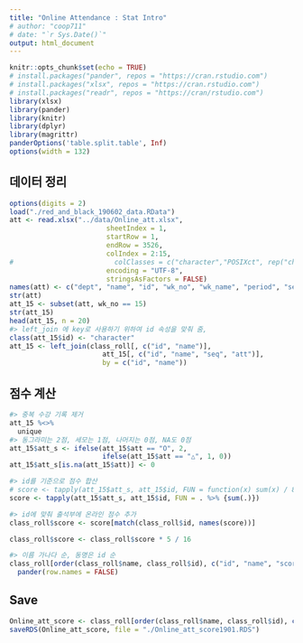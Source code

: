 ```yaml
---
title: "Online Attendance : Stat Intro"
# author: "coop711"
# date: "`r Sys.Date()`"
output: html_document
---
```


```r
knitr::opts_chunk$set(echo = TRUE)
# install.packages("pander", repos = "https://cran.rstudio.com")
# install.packages("xlsx", repos = "https://cran.rstudio.com")
# install.packages("readr", repos = "https://cran/rstudio.com")
library(xlsx)
library(pander)
library(knitr)
library(dplyr)
library(magrittr)
panderOptions('table.split.table', Inf)
options(width = 132)
```

<!--
# Data
-->

## 데이터 정리

```r
options(digits = 2)
load("./red_and_black_190602_data.RData")
att <- read.xlsx("../data/Online_att.xlsx", 
                        sheetIndex = 1, 
                        startRow = 1, 
                        endRow = 3526, 
                        colIndex = 2:15,
#                         colClasses = c("character","POSIXct", rep("character", 3), "POSIXct"), 
                        encoding = "UTF-8",
                        stringsAsFactors = FALSE)
names(att) <- c("dept", "name", "id", "wk_no", "wk_name", "period", "seq", "seq_name", "date_reg", "min", "att", "start", "finish", "sec")
str(att)
att_15 <- subset(att, wk_no == 15)
str(att_15)
head(att_15, n = 20)
#> left_join 에 key로 사용하기 위하여 id 속성을 맞춰 줌, 
class(att_15$id) <- "character"
att_15 <- left_join(class_roll[, c("id", "name")], 
                       att_15[, c("id", "name", "seq", "att")], 
                       by = c("id", "name"))
```

## 점수 계산

```r
#> 중복 수강 기록 제거
att_15 %<>% 
  unique
#> 동그라미는 2점, 세모는 1점, 나머지는 0점, NA도 0점
att_15$att_s <- ifelse(att_15$att == "O", 2, 
                       ifelse(att_15$att == "△", 1, 0))
att_15$att_s[is.na(att_15$att)] <- 0

#> id를 기준으로 점수 합산
# score <- tapply(att_15$att_s, att_15$id, FUN = function(x) sum(x) / 8)
score <- tapply(att_15$att_s, att_15$id, FUN = . %>% {sum(.)})

#> id에 맞춰 출석부에 온라인 점수 추가
class_roll$score <- score[match(class_roll$id, names(score))]

class_roll$score <- class_roll$score * 5 / 16

#> 이름 가나다 순, 동명은 id 순
class_roll[order(class_roll$name, class_roll$id), c("id", "name", "score")] %>%
  pander(row.names = FALSE)
```

## Save

```r
Online_att_score <- class_roll[order(class_roll$name, class_roll$id), c("id", "name", "score")]
saveRDS(Online_att_score, file = "./Online_att_score1901.RDS")
```

